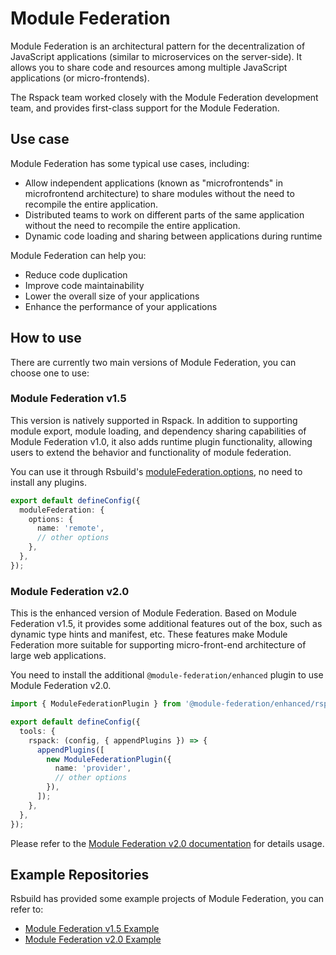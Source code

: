 # Module Federation

Module Federation is an architectural pattern for the decentralization of JavaScript applications (similar to microservices on the server-side). It allows you to share code and resources among multiple JavaScript applications (or micro-frontends).

The Rspack team worked closely with the Module Federation development team, and provides first-class support for the Module Federation.

## Use case

Module Federation has some typical use cases, including:

- Allow independent applications (known as "microfrontends" in microfrontend architecture) to share modules without the need to recompile the entire application.
- Distributed teams to work on different parts of the same application without the need to recompile the entire application.
- Dynamic code loading and sharing between applications during runtime

Module Federation can help you:

- Reduce code duplication
- Improve code maintainability
- Lower the overall size of your applications
- Enhance the performance of your applications

## How to use

There are currently two main versions of Module Federation, you can choose one to use:

### Module Federation v1.5

This version is natively supported in Rspack. In addition to supporting module export, module loading, and dependency sharing capabilities of Module Federation v1.0, it also adds runtime plugin functionality, allowing users to extend the behavior and functionality of module federation.

You can use it through Rsbuild's [moduleFederation.options](/config/module-federation/options), no need to install any plugins.

```ts title="rsbuild.config.ts"
export default defineConfig({
  moduleFederation: {
    options: {
      name: 'remote',
      // other options
    },
  },
});
```

### Module Federation v2.0

This is the enhanced version of Module Federation. Based on Module Federation v1.5, it provides some additional features out of the box, such as dynamic type hints and manifest, etc. These features make Module Federation more suitable for supporting micro-front-end architecture of large web applications.

You need to install the additional `@module-federation/enhanced` plugin to use Module Federation v2.0.

```ts title="rsbuild.config.ts"
import { ModuleFederationPlugin } from '@module-federation/enhanced/rspack';

export default defineConfig({
  tools: {
    rspack: (config, { appendPlugins }) => {
      appendPlugins([
        new ModuleFederationPlugin({
          name: 'provider',
          // other options
        }),
      ]);
    },
  },
});
```

Please refer to the [Module Federation v2.0 documentation](https://module-federation.io/) for details usage.

## Example Repositories

Rsbuild has provided some example projects of Module Federation, you can refer to:

- [Module Federation v1.5 Example](https://github.com/rspack-contrib/rspack-examples/tree/main/rsbuild/module-federation)
- [Module Federation v2.0 Example](https://github.com/rspack-contrib/rspack-examples/tree/main/rsbuild/module-federation-enhanced)
